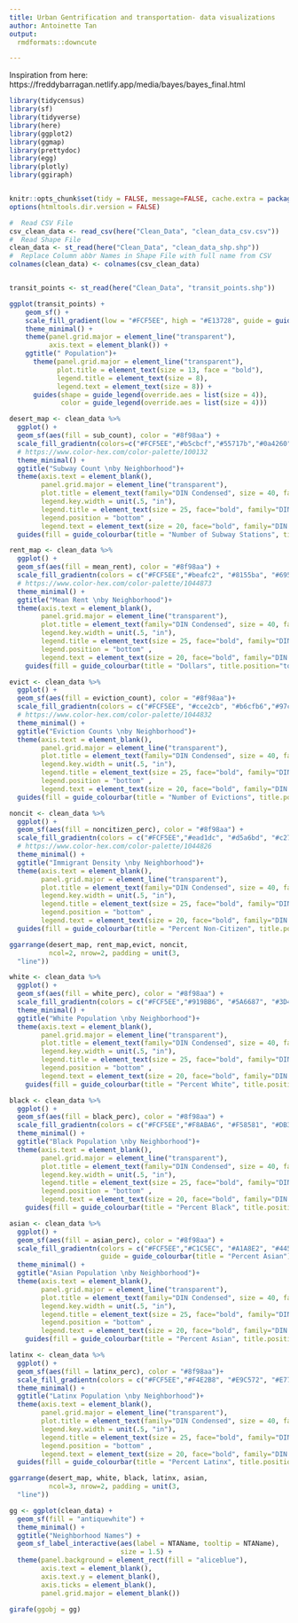 ```yaml
---
title: Urban Gentrification and transportation- data visualizations
author: Antoinette Tan
output:
  rmdformats::downcute

---
```


Inspiration from here: https://freddybarragan.netlify.app/media/bayes/bayes_final.html


```r
library(tidycensus)
library(sf)
library(tidyverse)
library(here)
library(ggplot2)
library(ggmap)
library(prettydoc)
library(egg) 
library(plotly)
library(ggiraph)


knitr::opts_chunk$set(tidy = FALSE, message=FALSE, cache.extra = packageVersion('tufte'))
options(htmltools.dir.version = FALSE)
```


```r
#  Read CSV File
csv_clean_data <- read_csv(here("Clean_Data", "clean_data_csv.csv"))
#  Read Shape File
clean_data <- st_read(here("Clean_Data", "clean_data_shp.shp"))
#  Replace Column abbr Names in Shape File with full name from CSV
colnames(clean_data) <- colnames(csv_clean_data)


transit_points <- st_read(here("Clean_Data", "transit_points.shp"))
```


```r
ggplot(transit_points) +
    geom_sf() +
    scale_fill_gradient(low = "#FCF5EE", high = "#E13728", guide = guide_legend(title = "Staten Island Population")) +
    theme_minimal() +
    theme(panel.grid.major = element_line("transparent"),
          axis.text = element_blank()) +
    ggtitle(" Population")+ 
      theme(panel.grid.major = element_line("transparent"),
            plot.title = element_text(size = 13, face = "bold"),
            legend.title = element_text(size = 8), 
            legend.text = element_text(size = 8)) + 
      guides(shape = guide_legend(override.aes = list(size = 4)),
             color = guide_legend(override.aes = list(size = 4)))

```


```r
desert_map <- clean_data %>%
  ggplot() +
  geom_sf(aes(fill = sub_count), color = "#8f98aa") +
  scale_fill_gradientn(colors=c("#FCF5EE","#b5cbcf","#55717b","#0a4260"), na.value="#D6D6D6") +
  # https://www.color-hex.com/color-palette/100132
  theme_minimal() +
  ggtitle("Subway Count \nby Neighborhood")+ 
  theme(axis.text = element_blank(),
        panel.grid.major = element_line("transparent"),
        plot.title = element_text(family="DIN Condensed", size = 40, face = "bold", hjust=.5),
        legend.key.width = unit(.5, "in"),
        legend.title = element_text(size = 25, face="bold", family="DIN Condensed"), 
        legend.position = "bottom" ,
        legend.text = element_text(size = 20, face="bold", family="DIN Condensed"))+
  guides(fill = guide_colourbar(title = "Number of Subway Stations", title.position="top", title.hjust = 0.5))

rent_map <- clean_data %>%
  ggplot() +
  geom_sf(aes(fill = mean_rent), color = "#8f98aa") +
  scale_fill_gradientn(colors = c("#FCF5EE","#beafc2", "#8155ba", "#695e93")) +
  # https://www.color-hex.com/color-palette/1044873
  theme_minimal() +
  ggtitle("Mean Rent \nby Neighborhood")+ 
  theme(axis.text = element_blank(),
        panel.grid.major = element_line("transparent"),
        plot.title = element_text(family="DIN Condensed", size = 40, face = "bold", hjust=.5),
        legend.key.width = unit(.5, "in"),
        legend.title = element_text(size = 25, face="bold", family="DIN Condensed"), 
        legend.position = "bottom" ,
        legend.text = element_text(size = 20, face="bold", family="DIN Condensed"))+
    guides(fill = guide_colourbar(title = "Dollars", title.position="top", title.hjust = 0.5))

evict <- clean_data %>%
  ggplot() +
  geom_sf(aes(fill = eviction_count), color = "#8f98aa")+
  scale_fill_gradientn(colors = c("#FCF5EE", "#cce2cb", "#b6cfb6","#97c1a9")) +
  # https://www.color-hex.com/color-palette/1044832
  theme_minimal() +
  ggtitle("Eviction Counts \nby Neighborhood")+ 
  theme(axis.text = element_blank(),
        panel.grid.major = element_line("transparent"),
        plot.title = element_text(family="DIN Condensed", size = 40, face = "bold", hjust=.5),
        legend.key.width = unit(.5, "in"),
        legend.title = element_text(size = 25, face="bold", family="DIN Condensed"), 
        legend.position = "bottom" ,
        legend.text = element_text(size = 20, face="bold", family="DIN Condensed"))+
  guides(fill = guide_colourbar(title = "Number of Evictions", title.position="top", title.hjust = 0.5))

noncit <- clean_data %>%
  ggplot() +
  geom_sf(aes(fill = noncitizen_perc), color = "#8f98aa") +
  scale_fill_gradientn(colors = c("#FCF5EE","#ead1dc", "#d5a6bd", "#c27ba0")) +
  # https://www.color-hex.com/color-palette/1044826
  theme_minimal() +
  ggtitle("Immigrant Density \nby Neighborhood")+ 
  theme(axis.text = element_blank(),
        panel.grid.major = element_line("transparent"),
        plot.title = element_text(family="DIN Condensed", size = 40, face = "bold", hjust=.5),
        legend.key.width = unit(.5, "in"),
        legend.title = element_text(size = 25, face="bold", family="DIN Condensed"), 
        legend.position = "bottom" ,
        legend.text = element_text(size = 20, face="bold", family="DIN Condensed"))+
  guides(fill = guide_colourbar(title = "Percent Non-Citizen", title.position="top", title.hjust = 0.5))

ggarrange(desert_map, rent_map,evict, noncit,
          ncol=2, nrow=2, padding = unit(3,
  "line"))

```

```r
white <- clean_data %>%
  ggplot() +
  geom_sf(aes(fill = white_perc), color = "#8f98aa") +
  scale_fill_gradientn(colors = c("#FCF5EE","#919BB6", "#5A6687", "#3D465C")) +
  theme_minimal() +
  ggtitle("White Population \nby Neighborhood")+ 
  theme(axis.text = element_blank(),
        panel.grid.major = element_line("transparent"),
        plot.title = element_text(family="DIN Condensed", size = 40, face = "bold", hjust=.5),
        legend.key.width = unit(.5, "in"),
        legend.title = element_text(size = 25, face="bold", family="DIN Condensed"), 
        legend.position = "bottom" ,
        legend.text = element_text(size = 20, face="bold", family="DIN Condensed"))+
    guides(fill = guide_colourbar(title = "Percent White", title.position="top", title.hjust = 0.5))

black <- clean_data %>%
  ggplot() +
  geom_sf(aes(fill = black_perc), color = "#8f98aa") +
  scale_fill_gradientn(colors = c("#FCF5EE","#F8ABA6", "#F58581", "#DB3F37")) +
  theme_minimal() +
  ggtitle("Black Population \nby Neighborhood")+ 
  theme(axis.text = element_blank(),
        panel.grid.major = element_line("transparent"),
        plot.title = element_text(family="DIN Condensed", size = 40, face = "bold", hjust=.5),
        legend.key.width = unit(.5, "in"),
        legend.title = element_text(size = 25, face="bold", family="DIN Condensed"), 
        legend.position = "bottom" ,
        legend.text = element_text(size = 20, face="bold", family="DIN Condensed"))+
    guides(fill = guide_colourbar(title = "Percent Black", title.position="top", title.hjust = 0.5))

asian <- clean_data %>%
  ggplot() +
  geom_sf(aes(fill = asian_perc), color = "#8f98aa") +
  scale_fill_gradientn(colors = c("#FCF5EE","#C1C5EC", "#A1A8E2", "#4451C5"),                      
                       guide = guide_colourbar(title = "Percent Asian")) +
  theme_minimal() +
  ggtitle("Asian Population \nby Neighborhood")+ 
  theme(axis.text = element_blank(),
        panel.grid.major = element_line("transparent"),
        plot.title = element_text(family="DIN Condensed", size = 40, face = "bold", hjust=.5),
        legend.key.width = unit(.5, "in"),
        legend.title = element_text(size = 25, face="bold", family="DIN Condensed"), 
        legend.position = "bottom" ,
        legend.text = element_text(size = 20, face="bold", family="DIN Condensed"))+
    guides(fill = guide_colourbar(title = "Percent Asian", title.position="top", title.hjust = 0.5))

latinx <- clean_data %>%
  ggplot() +
  geom_sf(aes(fill = latinx_perc), color = "#8f98aa")+
  scale_fill_gradientn(colors = c("#FCF5EE","#F4E2B8", "#E9C572", "#E77E2F")) +
  theme_minimal() +
  ggtitle("Latinx Population \nby Neighborhood")+ 
  theme(axis.text = element_blank(),
        panel.grid.major = element_line("transparent"),
        plot.title = element_text(family="DIN Condensed", size = 40, face = "bold", hjust=.5),
        legend.key.width = unit(.5, "in"),
        legend.title = element_text(size = 25, face="bold", family="DIN Condensed"), 
        legend.position = "bottom" ,
        legend.text = element_text(size = 20, face="bold", family="DIN Condensed"))+
  guides(fill = guide_colourbar(title = "Percent Latinx", title.position="top", title.hjust = 0.5))
```

```r
ggarrange(desert_map, white, black, latinx, asian, 
          ncol=3, nrow=2, padding = unit(3,
  "line"))
```



```r
gg <- ggplot(clean_data) +
  geom_sf(fill = "antiquewhite") +
  theme_minimal() +
  ggtitle("Neighborhood Names") +
  geom_sf_label_interactive(aes(label = NTAName, tooltip = NTAName),
                            size = 1.5) + 
  theme(panel.background = element_rect(fill = "aliceblue"),
        axis.text = element_blank(),
        axis.text.y = element_blank(),
        axis.ticks = element_blank(),
        panel.grid.major = element_blank()) 

girafe(ggobj = gg)
```



